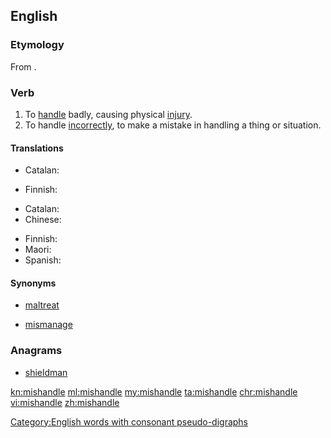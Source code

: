 ==English==

===Etymology===
From {{prefix|mis|handle}}.

===Verb===
{{en-verb|mishandles|mishandling|mishandled|mishandled}}

# To [[handle]] badly, causing physical [[injury]].
# To handle [[incorrect|incorrectly]], to make a mistake in handling a thing or situation.

====Translations====
{{trans-top|handle badly}}
* Catalan: {{t+|ca|malmenar}}
{{trans-mid}}
* Finnish: {{t+|fi|pahoinpidellä}}
{{trans-bottom}}

{{trans-top|handle incorrectly}}
* Catalan: {{t+|ca|malmenar}}
* Chinese:
*: {{trreq|cmn}}
{{trans-mid}}
* Finnish: {{t-|fi|tunaroida}}
* Maori: {{t-|mi|raukoti}}
* Spanish: {{t+|es|llevar}} {{t+|es|mal}}
{{trans-bottom}}

====Synonyms====
* {{sense|handle badly}} [[maltreat]]
* {{sense|handle incorrectly}} [[mismanage]]

===Anagrams===
* [[shieldman#English|shieldman]]

[[Category:English words with consonant pseudo-digraphs]]

[[kn:mishandle]]
[[ml:mishandle]]
[[my:mishandle]]
[[ta:mishandle]]
[[chr:mishandle]]
[[vi:mishandle]]
[[zh:mishandle]]